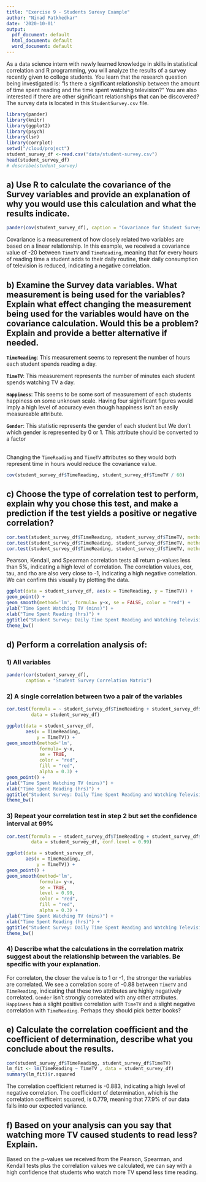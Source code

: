 ```yaml
---
title: "Exercise 9 - Students Surevy Example"
author: "Ninad Patkhedkar"
date: '2020-10-01'
output:
  pdf_document: default
  html_document: default
  word_document: default
---
```


As a data science intern with newly learned knowledge in skills in statistical correlation and R programming, you will analyze the results of a survey recently given to college students. You learn that the research question being investigated is: “Is there a significant relationship between the amount of time spent reading and the time spent watching television?” You are also interested if there are other significant relationships that can be discovered? The survey data is located in this `StudentSurvey.csv` file.

```r
library(pander)
library(knitr)
library(ggplot2)
library(psych)
library(lsr)
library(corrplot)
setwd("/cloud/project")
student_survey_df <-read.csv("data/student-survey.csv")
head(student_survey_df)
# describe(student_survey)
```
## a) Use R to calculate the covariance of the Survey variables and provide an explanation of why you would use this calculation and what the results indicate.

```r
pander(cov(student_survey_df), caption = "Covariance for Student Survey Attributes")

```

Covariance is a measurement of how closely related two variables are based on a linear relationship. In this example, we received a covariance value of -20 between `TimeTV` and `TimeReading`, meaning that for every hours of reading time a student adds to their daily routine, their daily consumption of television is reduced, indicating a negative correlation. 

## b) Examine the Survey data variables. What measurement is being used for the variables? Explain what effect changing the measurement being used for the variables would have on the covariance calculation. Would this be a problem? Explain and provide a better alternative if needed.

**`TimeReading`**: This measurement seems to represent the number of hours each student spends reading a day.

**`TimeTV`**: This measurement represents the number of minutes each student spends watching TV a day. 

**`Happiness`**: This seems to be some sort of measurement of each students happiness on some unknown scale. Having four siginificant figures would imply a high level of accuracy even though happiness isn't an easily measureable attribute.

**`Gender`**: This statistic represents the gender of each student but We don't which gender is represented by 0 or 1. This attribute should be converted to a factor

<br> Changing the `TimeReading` and `TimeTV` attributes so they would both represent time in hours would reduce the covariance value. 

```r
cov(student_survey_df$TimeReading, student_survey_df$TimeTV / 60)
```
## c) Choose the type of correlation test to perform, explain why you chose this test, and make a prediction if the test yields a positive or negative correlation?

```r
cor.test(student_survey_df$TimeReading, student_survey_df$TimeTV, method = "pearson")
cor.test(student_survey_df$TimeReading, student_survey_df$TimeTV, method = "kendall")
cor.test(student_survey_df$TimeReading, student_survey_df$TimeTV, method = "spearman")
```

Pearson, Kendall, and Spearman correlation tests all return p-values less than 5%, indicating a high level of correlation. The correlation values, cor, tau, and rho are also very close to -1, indicating a high negative correlation. We can confirm this visually by plotting the data. 


```r
ggplot(data = student_survey_df, aes(x = TimeReading, y = TimeTV)) + 
geom_point() + 
geom_smooth(method='lm', formula= y~x, se = FALSE, color = "red") + 
ylab("Time Spent Watching TV (mins)") +
xlab("Time Spent Reading (hrs)") + 
ggtitle("Student Survey: Daily Time Spent Reading and Watching Television") +
theme_bw()
```

## d) Perform a correlation analysis of:
    
### 1) All variables
    
```r
pander(cor(student_survey_df), 
       caption = "Student Survey Correlation Matrix")
```

### 2) A single correlation between two a pair of the variables
        
```r
cor.test(formula = ~ student_survey_df$TimeReading + student_survey_df$TimeTV,
         data = student_survey_df)
```

```r
ggplot(data = student_survey_df, 
       aes(x = TimeReading, 
           y = TimeTV)) + 
geom_smooth(method='lm', 
            formula= y~x, 
            se = TRUE, 
            color = "red", 
            fill = "red", 
            alpha = 0.3) + 
geom_point() + 
ylab("Time Spent Watching TV (mins)") +
xlab("Time Spent Reading (hrs)") + 
ggtitle("Student Survey: Daily Time Spent Reading and Watching Television") +
theme_bw()
```
    
### 3) Repeat your correlation test in step 2 but set the confidence interval at 99%
    
```r
cor.test(formula = ~ student_survey_df$TimeReading + student_survey_df$TimeTV,
         data = student_survey_df, conf.level = 0.99)
```
```r
ggplot(data = student_survey_df, 
       aes(x = TimeReading, 
           y = TimeTV)) + 
geom_point() + 
geom_smooth(method='lm', 
            formula= y~x, 
            se = TRUE, 
            level = 0.99, 
            color = "red", 
            fill = "red", 
            alpha = 0.3) + 
ylab("Time Spent Watching TV (mins)") +
xlab("Time Spent Reading (hrs)") + 
ggtitle("Student Survey: Daily Time Spent Reading and Watching Television") +
theme_bw()
```
    

### 4) Describe what the calculations in the correlation matrix suggest about the relationship between the variables. Be specific with your explanation.

For correlaton, the closer the value is to 1 or -1, the stronger the variables are correlated. We see a correlation score of -0.88 between `TimeTV` and `TimeReading`, indicating that these two attributes are highly negatively correlated. `Gender` isn't strongly correlated with any other attributes. `Happiness` has a slight positive correlation with `TimeTV` and a slight negative correlation with `TimeReading`. Perhaps they should pick better books?

## e) Calculate the correlation coefficient and the coefficient of determination, describe what you conclude about the results.


```r
cor(student_survey_df$TimeReading, student_survey_df$TimeTV)
lm_fit <- lm(TimeReading ~ TimeTV , data = student_survey_df)
summary(lm_fit)$r.squared
```
The correlation coefficient returned is -0.883, indicating a high level of negative correlation. 
The coefficident of determination, which is the correlation coefficeint squared, is 0.779, meaning that 77.9% of our data falls into our expected variance.


## f) Based on your analysis can you say that watching more TV caused students to read less? Explain.

Based on the p-values we received from the Pearson, Spearman, and Kendall tests plus the correlation values we calculated, we can say with a high confidence that students who watch more TV spend less time reading. 
